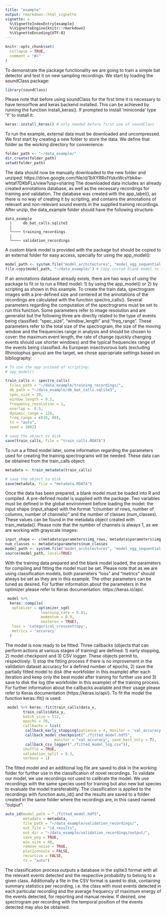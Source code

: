 ```yaml
---
title: "example"
output: rmarkdown::html_vignette
vignette: >
  %\VignetteIndexEntry{example}
  %\VignetteEngine{knitr::rmarkdown}
  %\VignetteEncoding{UTF-8}
---
```


```r
knitr::opts_chunk$set(
  collapse = TRUE,
  comment = "#>"
)
```

To demonstrate the package functionality we are going to train a simple bat detector and test it on new sampling recordings. We start by loading the soundClass package:
```r
library(soundClass)
```

Please note that before using soundClass for the first time it is necessary to have tensorflow and keras backend installed. This can be achieved by running the function install_keras(). If prompted to install 'miniconda' type 'Y' to install it:   
```r
keras::install_keras() # only needed before first use of soundClass
```

To run the example, external data must be downloaded and uncompressed. We first start by creating a new folder to store the data. We define that folder as the working directory for convenience:
```r
folder_path <- "~/data_example/"
dir.create(folder_path)
setwd(folder_path)
```

The data should now be manually downloaded to the new folder and unziped:
https://drive.google.com/file/d/1bXYRRo1YskxWcsYbk4w-whtaf7DKbFLs/view?usp=sharing
The downloaded data includes an already created annotations database, as well as the necessary recordings for training and validation. The database was created with the app_label(), as there is no way of creating it by scripting, and contains the annotations of relevant and non-relevant sound events in the supplied training recordings. 
After unzip, the data_example folder should have the following structure:
```
data_example
  |     db_bat_calls.sqlite3
  |
  └──── training_recordings
  |
  └──── validation_recordings
```

A custom blank model is provided with the package but should be copied to an
external folder for easy access, specially for using the app_model():
```r
model_path <- system.file("model_architectures", "model_vgg_sequential.R", package="soundClass")
file.copy(model_path, "~/data_example/") # Copy custom blank model to the folder 'data_example'
```

If an annotations database already exists, there are two ways of using the package to fit or to run a fitted model: 1) by using the app_model() or 2) by scripting as shown in this example. To create the train data, spectrogram images with a pre-defined size and centered at the annotations of the recordings are calculated with the function spectro_calls(). Several parameters regarding the computation of the spectrograms must be set to run this function. Some parameters refer to image resolution and are generalist but the following three are directly related to the type of events being classified: "spec_size", "window_length" and "freq_range". These parameters refer to the total size of the spectrogram, the size of the moving window and the frequencies range in analysis and should be chosen to cover: the maximum event length, the rate of change (quickly changing events should use shorter windows) and the typical frequencies range of the events being classified. 
As European insectivorous bats (excluding Rhinolophus genus) are the target, we chose appropriate settings based on bibliography:
```r
# To use the app instead of scripting:
# app_model()

train_calls <- spectro_calls(
  files_path = "~/data_example/training_recordings/",
  db_path = "~/data_example/db_bat_calls.sqlite3",
  spec_size = 20,
  window_length = 0.5, 
  frequency_resolution = 1,
  overlap =  0.5,
  dynamic_range = 120,
  freq_range = c(10, 80),
  tx = "auto",
  seed = 1002)

# save the object to disk
save(train_calls, file = "train_calls.RDATA")
```

To run a a fitted model later, some information regarding the parameters used for creating the training spectrograms will be needed. These data can be obtained from the train_calls object:
```r
metadata <- train_metadata(train_calls)

# save the object to disk
save(metadata, file = "metadata.RDATA")
```

Once the data has been prepared, a blank model must be loaded into R and compiled. A pre-defined model is supplied with the package. Two variables must be defined in the global environment before loading the model: the input shape (input_shape) with the format "c(number of rows, number of columns, number of channels)" and the number of classes (num_classes). These values can be found in the metadata object created with train_metada(). Please note that the number of channels is always 1, as we are working with grayscale images:
```r
input_shape <- c(metadata$parameters$img_rows, metadata$parameters$img_cols, 1)
num_classes <- metadata$parameters$num_classes
model_path <- system.file("model_architectures", "model_vgg_sequential.R", package="soundClass")
source(model_path, local=TRUE)
```

With the training data prepared and the blank model loaded, the parameters for compiling and fitting the model must be set. Please note that as we are using classification models, both parameters "loss" and "metrics" should always be set as they are in this example. The other parameters can be tuned as desired. For further information about the parameters in the optimizer please refer to Keras documentation: https://keras.io/api/.
```r
 model %>%
  keras::compile(
   optimizer = optimizer_sgd(
                learning_rate = 0.01,
                momentum = 0.9,
                nesterov = TRUE),
   loss = 'categorical_crossentropy',
   metrics = 'accuracy'
  )
```

The model is now ready to be fitted. Three callbacks (objects that can perform actions at various stages of training) are defined: 1) early stopping, 2) model checkpoint and 3) CSV logger. These objects permit to, respectively: 1) stop the fitting process if there is no improvement in the validation dataset accuracy for a defined number of epochs, 2) save the partially fitted model to disk (the workfolder in this example) after each iteration and keep only the best model after training for further use and 3) save to disk the log (the workfolder in this example) of the training process. For further information about the callbacks available and their usage please refer to Keras documentation (https://keras.io/api/). To fit the model the function keras::fit() is used:
```r
 model %>% keras::fit(train_calls$data_x,
        train_calls$data_y,
        batch_size = 512,
        epochs = 20,
        callbacks = list(
         callback_early_stopping(patience = 4, monitor = 'val_accuracy'),
         callback_model_checkpoint("./fitted_model.hdf5",
                      monitor = "val_accuracy", save_best_only = T),
         callback_csv_logger("./fitted_model_log.csv")),
        shuffle = TRUE,
        validation_split = 0.3,
        verbose = 1)
```

The fitted model and an additional log file are saved to disk in the working folder for further use in the classification of novel recordings. To validate our model, we use recordings not used to calibrate the model. We use recordings with the same species used for training but also new bat species to evaluate the model transferability. The classification is applied to the recordings with function auto_id() and the results are saved to a folder created in the same folder where the recordings are, in this cased named "output":
```r
auto_id(model_path = "./fitted_model.hdf5",
        metadata = metadata,
        file_path = "~/data_example/validation_recordings/",
        out_file = "id_results",
        out_dir = "~/data_example/validation_recordings/output/",
        save_png = TRUE,          
        win_size = 40,
        remove_noise = TRUE,
        plot2console = FALSE,
        recursive = FALSE,
        tx = "auto")
```

The classification process outputs a database in the sqlite3 format with all the relevant events detected and the respective probability to belong to a given class. Additionally a file in the CSV format is saved to disk, containing summary statistics per recording, i.e. the class with most events detected in each particular recording and the average frequency of maximum energy of the events detected, for reporting and manual review. If desired, one spectrogram per recording with the temporal position of the events detected may also be obtained. 
